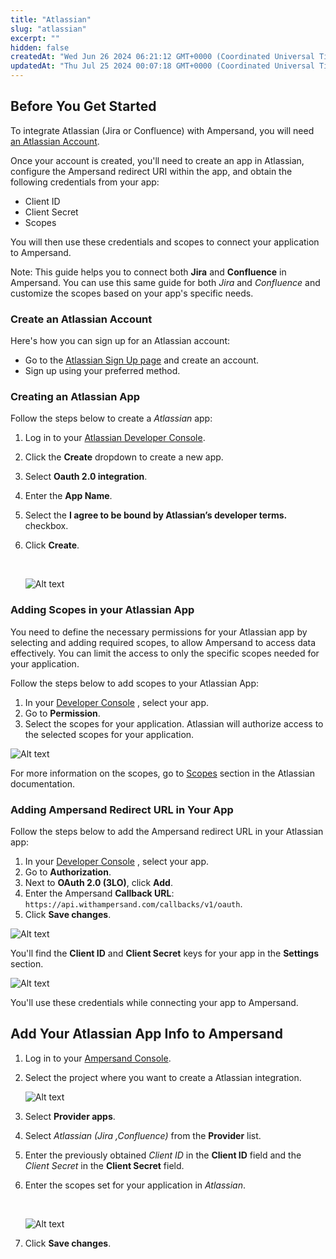 ```yaml
---
title: "Atlassian"
slug: "atlassian"
excerpt: ""
hidden: false
createdAt: "Wed Jun 26 2024 06:21:12 GMT+0000 (Coordinated Universal Time)"
updatedAt: "Thu Jul 25 2024 00:07:18 GMT+0000 (Coordinated Universal Time)"
---
```

## Before You Get Started

To integrate Atlassian (Jira or Confluence) with Ampersand, you will need [an Atlassian Account](https://id.atlassian.com/signup). 

Once your account is created, you'll need to create an app in Atlassian, configure the Ampersand redirect URI within the app, and obtain the following credentials from your app:

- Client ID
- Client Secret
- Scopes

You will then use these credentials and scopes to connect your application to Ampersand.

Note: This guide helps you to connect both **Jira** and **Confluence** in Ampersand. You can use this same guide for both _Jira_ and _Confluence_ and customize the scopes based on your app's specific needs.

### Create an Atlassian Account

Here's how you can sign up for an Atlassian account:

- Go to the [Atlassian Sign Up page](https://www.atlassian.com/try/cloud/signup?bundle=jira-software&edition=free&skipBundles=true) and create an account.
- Sign up using your preferred method.

### Creating an Atlassian App

Follow the steps below to create a _Atlassian_ app:

1. Log in to your [Atlassian Developer Console](https://id.atlassian.com/login/select-account?continue=https%3A%2F%2Fdeveloper.atlassian.com%2F).
2. Click the **Create** dropdown to create a new app.
3. Select **Oauth 2.0 integration**.
4. Enter the **App Name**.
5. Select the  **I agree to be bound by Atlassian’s developer terms.** checkbox.
6. Click **Create**.

   <br />

   ![Alt text](/images/provider-guides/491e169-Jira1.gif)

### Adding Scopes in your Atlassian App

You need to define the necessary permissions for your Atlassian app by selecting and adding required scopes, to allow Ampersand to access data effectively. You can limit the access to only the specific scopes needed for your application.

Follow the steps below to add scopes to your Atlassian App:

1. In your [Developer Console](https://developer.atlassian.com/console/myapps/13ac4e18-6cad-4c54-8e38-66697df5d1ef/settings) , select your app. 
2. Go to **Permission**.
3. Select the scopes for your application. Atlassian will authorize access to the selected scopes for your application.

![Alt text](/images/provider-guides/5d6df49-Jira2.gif)


For more information on the scopes, go to [Scopes](https://developer.atlassian.com/cloud/jira/platform/scopes-for-oauth-2-3LO-and-forge-apps/)  section in the Atlassian documentation.

### Adding Ampersand Redirect URL in Your App

Follow the steps below to add the Ampersand redirect URL in your Atlassian app:

1. In your [Developer Console](https://developer.atlassian.com/console/myapps/13ac4e18-6cad-4c54-8e38-66697df5d1ef/settings) , select your app. 
2. Go to **Authorization**.
3. Next to **OAuth 2.0 (3LO)**, click **Add**.
4. Enter the Ampersand **Callback URL**: `https://api.withampersand.com/callbacks/v1/oauth`.
5. Click **Save changes**.

![Alt text](/images/provider-guides/1bb01c8-Jira3.gif)


You'll find the **Client ID** and **Client Secret** keys for your app in the **Settings** section.

![Alt text](/images/provider-guides/2a2bd9f-Screenshot_2024-06-26_at_16.51.34.png)


You'll use these credentials while connecting your app to Ampersand.

## Add Your Atlassian App Info to Ampersand

1. Log in to your [Ampersand Console](https://console.withampersand.com).

2. Select the project where you want to create a Atlassian integration.

   ![Alt text](/images/provider-guides/dd47b7a-Ampersand.png)

3. Select **Provider apps**.

4. Select _Atlassian (Jira ,Confluence)_ from the **Provider** list.

5. Enter the previously obtained _Client ID_ in the **Client ID** field and the _Client Secret_ in the **Client Secret** field.

6. Enter the scopes set for your application in _Atlassian_.

   <br />

   ![Alt text](/images/provider-guides/53b7d93-atlassian1.gif)

7. Click **Save changes**.

